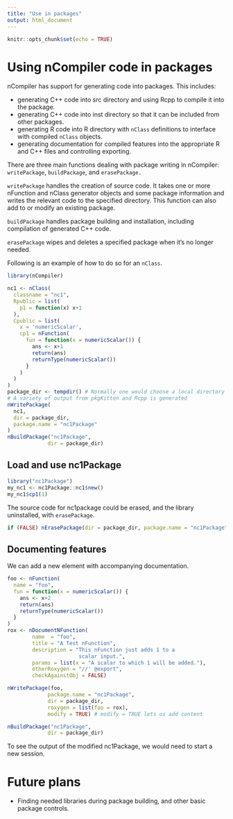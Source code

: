 ```yaml
---
title: "Use in packages"
output: html_document
---
```


```r
knitr::opts_chunk$set(echo = TRUE)
```

# Using nCompiler code in packages

nCompiler has support for generating code into packages.  This includes:

- generating C++ code into src directory and using Rcpp to compile it into the package.
- generating C++ code into inst directory so that it can be included from other packages.
- generating R code into R directory with `nClass` definitions to interface with compiled `nClass` objects.
- generating documentation for compiled features into the appropriate R and C++ files and controlling exporting.

There are three main functions dealing with package writing in nCompiler:
`writePackage`, `buildPackage`, and `erasePackage.`

`writePackage` handles the creation of source code. It takes one or more nFunction
and nClass generator objects and some package information and writes the relevant
code to the specified directory. This function can also add to or modify an
existing package.

`buildPackage` handles package building and installation, including compilation
of generated C++ code.

`erasePackage` wipes and deletes a specified package when it's no longer needed.

Following is an example of how to do so for an `nClass`.
```r
library(nCompiler)

nc1 <- nClass(
  classname = "nc1",
  Rpublic = list(
    p1 = function(x) x+1
  ),
  Cpublic = list(
    x = 'numericScalar',
    cp1 = nFunction(
      fun = function(x = numericScalar()) {
        ans <- x+1
        return(ans)
        returnType(numericScalar())
      }
    )
  )
)
package_dir <- tempdir() # Normally one would choose a local directory
# A variety of output from pkgKitten and Rcpp is generated
nWritePackage(
  nc1,
  dir = package_dir,
  package.name = "nc1Package"
)
nBuildPackage("nc1Package",
             dir = package_dir)
```

## Load and use nc1Package

```r
library("nc1Package")
my_nc1 <- nc1Package::nc1$new()
my_nc1$cp1(1)
```
The source code for nc1package could be erased, and the library uninstalled,
with `erasePackage`.

```r
if (FALSE) nErasePackage(dir = package_dir, package.name = "nc1Package")
```

## Documenting features

We can add a new element with accompanying documentation.

```r
foo <- nFunction(
  name = "foo",
  fun = function(x = numericScalar()) {
    ans <- x+2
    return(ans)
    returnType(numericScalar())
  }
)
rox <- nDocumentNFunction(
        name  = "foo",
        title = "A Test nFunction",
        description = "This nFunction just adds 1 to a 
                       scalar input.",
        params = list(x = "A scalar to which 1 will be added."), 
        otherRoxygen = "//' @export", 
        checkAgainstObj = FALSE)

nWritePackage(foo, 
             package.name = "nc1Package", 
             dir = package_dir,
             roxygen = list(foo = rox),
             modify = TRUE) # modify = TRUE lets us add content

nBuildPackage("nc1Package",
             dir = package_dir)

```

To see the output of the modified nc1Package, we would need to start a new session.

# Future plans

- Finding needed libraries during package building, and other basic package controls.
